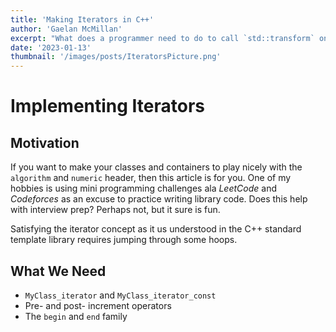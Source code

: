 ```yaml
---
title: 'Making Iterators in C++'
author: 'Gaelan McMillan'
excerpt: "What does a programmer need to do to call `std::transform` on their hand-rolled binary tree, around here?"
date: '2023-01-13'
thumbnail: '/images/posts/IteratorsPicture.png'
---
```

<link rel="stylesheet" href="https://cdn.jsdelivr.net/npm/katex@0.16.0/dist/katex.min.css" integrity="sha384-Xi8rHCmBmhbuyyhbI88391ZKP2dmfnOl4rT9ZfRI7mLTdk1wblIUnrIq35nqwEvC" crossOrigin="anonymous" />

# Implementing Iterators

## Motivation
If you want to make your classes and containers to play nicely with the `algorithm` and `numeric` header, then this article is for you.
One of my hobbies is using mini programming challenges ala *LeetCode* and *Codeforces* as an excuse to practice writing library code.
Does this help with interview prep? Perhaps not, but it sure is fun.

Satisfying the iterator concept as it us understood in the C++ standard template library requires jumping through some hoops.

## What We Need
+ `MyClass_iterator` and `MyClass_iterator_const`
+ Pre- and post- increment operators
+ The `begin` and `end` family

